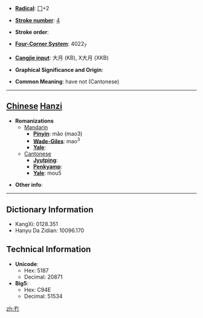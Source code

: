 * '''[[Wiktionary:Chinese radical index| Radical]]''': [[Wiktionary:Chinese radical index 冂|冂]]+2

* '''[[Wiktionary:Chinese total strokes index|Stroke number]]''': [[Wiktionary:Chinese total strokes index 4|4]]

* '''Stroke order''': 

* '''[[Wiktionary:Chinese four corner index|Four-Corner System]]''': 4022<sub>7</sub>

* '''[[Wiktionary:Chinese Cangjie index|Cangjie input]]''': 大月 (KB), X大月 (XKB)

* '''Graphical Significance and Origin''': 

* '''Common Meaning''': have not (Cantonese)

----

== [[Chinese]] [[Hanzi]] ==

* '''Romanizations'''
** [[Mandarin]]
*** '''[[Pinyin]]''': mǎo (mao3)
*** '''[[Wade-Giles]]''': mao<sup>3</sup>
*** '''[[Yale]]''': 
**[[Cantonese]]
***'''[[Jyutping]]''':
***'''[[Penkyamp]]''': 
***'''[[Yale]]''': mou5

* '''Other info''': 

----

== Dictionary Information ==

* KangXi: 0128.351
* Hanyu Da Zidian: 10096.170

== Technical Information ==

* '''Unicode''':
** Hex: 5187
** Decimal: 20871
* '''Big5''':
** Hex: C94E
** Decimal: 51534

[[zh:冇]]